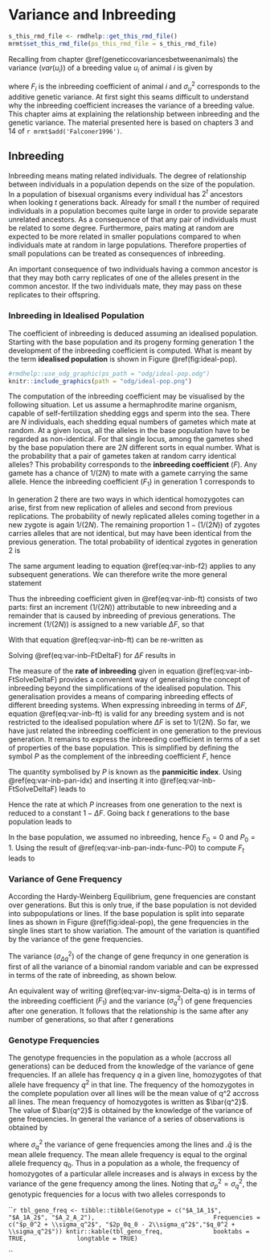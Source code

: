 # Variance and Inbreeding {#variance-inbreeding}
```r
s_this_rmd_file <- rmdhelp::get_this_rmd_file()
mrmt$set_this_rmd_file(ps_this_rmd_file = s_this_rmd_file)
```

Recalling from chapter \@ref(geneticcovariancesbetweenanimals) the variance ($var(u_i)$) of a breeding value $u_i$ of animal $i$ is given by

\begin{equation}
var(u_i) = (1+F_i) \sigma_u^2
(\#eq:defvarui)
\end{equation}

where $F_i$ is the inbreeding coefficient of animal $i$ and $\sigma_u^2$ corresponds to the additive genetic variance. At first sight this seams difficult to understand why the inbreeding coefficient increases the variance of a breeding value. This chapter aims at explaining the relationship between inbreeding and the genetic variance. The material presented here is based on chapters 3 and 14 of `r mrmt$add('Falconer1996')`. 


## Inbreeding {#var-inb-inbreeding}
Inbreeding means mating related individuals. The degree of relationship between individuals in a population depends on the size of the population. In a population of bisexual organisms every individual has $2^t$ ancestors when looking $t$ generations back. Already for small $t$ the number of required individuals in a population becomes quite large in order to provide separate unrelated ancestors. As a consequence of that any pair of individuals must be related to some degree. Furthermore, pairs mating at random are expected to be more related in smaller populations compared to when individuals mate at random in large populations. Therefore properties of small populations can be treated as consequences of inbreeding. 

An important consequence of two individuals having a common ancestor is that they may both carry replicates of one of the alleles present in the common ancestor. If the two individuals mate, they may pass on these replicates to their offspring.


### Inbreeding in Idealised Population {#var-inb-ideal-pop}
The coefficient of inbreeding is deduced assuming an idealised population. Starting with the base population and its progeny forming generation $1$ the development of the inbreeding coefficient is computed. What is meant by the term **idealised population** is shown in Figure \@ref(fig:ideal-pop).

```r
#rmdhelp::use_odg_graphic(ps_path = "odg/ideal-pop.odg")
knitr::include_graphics(path = "odg/ideal-pop.png")
```
 
 
 The computation of the inbreeding coefficient may be visualised by the following situation. Let us assume a hermaphrodite marine organism, capable of self-fertilization shedding eggs and sperm into the sea. There are $N$ individuals, each shedding equal numbers of gametes which mate at random. At a given locus, all the alleles in the base population have to be regarded as non-identical. For that single locus, among the gametes shed by the base population there are $2N$ different sorts in equal number. What is the probability that a pair of gametes taken at random carry identical alleles? This probability corresponds to the **inbreeding coefficient** ($F$). Any gamete has a chance of $1/(2N)$ to mate with a gamete carrying the same allele. Hence the inbreeding coefficient ($F_1$) in generation $1$ corresponds to 
 
\begin{equation}
F_1 = \frac{1}{2N}
(\#eq:var-inb-f1)
\end{equation}
 
 In generation $2$ there are two ways in which identical homozygotes can arise, first from new replication of alleles and second from previous replications. The probability of newly replicated alleles coming together in a new zygote is again $1/(2N)$. The remaining proportion $1-(1/(2N))$ of zygotes carries alleles that are not identical, but may have been identical from the previous generation. The total probability of identical zygotes in generation $2$ is
 
\begin{equation}
F_2 = \frac{1}{2N} + (1-\frac{1}{2N})*F_1
(\#eq:var-inb-f2)
\end{equation}
 
 The same argument leading to equation \@ref(eq:var-inb-f2) applies to any subsequent generations. We can therefore write the more general statement
 
\begin{equation}
F_t = \frac{1}{2N} + (1-\frac{1}{2N})*F_{t-1}
(\#eq:var-inb-ft)
\end{equation}
 
 Thus the inbreeding coefficient given in \@ref(eq:var-inb-ft) consists of two parts: first an increment ($1/(2N)$) attributable to new inbreeding and a remainder that is caused by inbreeding of previous generations. The increment ($1/(2N)$) is assigned to a new variable $\Delta F$, so that
 
\begin{equation}
\Delta F = \frac{1}{2N}
(\#eq:var-inb-DeltaF)
\end{equation}

With that equation \@ref(eq:var-inb-ft) can be re-written as

\begin{equation}
F_t = \Delta F + (1-\Delta F)*F_{t-1}
(\#eq:var-inb-FtDeltaF)
\end{equation}

Solving \@ref(eq:var-inb-FtDeltaF) for $\Delta F$ results in

\begin{equation}
\Delta F = \frac{F_t - F_{t-1}}{1-F_{t-1}}
(\#eq:var-inb-FtSolveDeltaF)
\end{equation}

The measure of the **rate of inbreeding** given in equation \@ref(eq:var-inb-FtSolveDeltaF) provides a convenient way of generalising the concept of inbreeding beyond the simplifications of the idealised population. This generalisation provides a means of comparing inbreeding effects of different breeding systems. When expressing inbreeding in terms of $\Delta F$, equation \@ref(eq:var-inb-ft) is valid for any breeding system and is not restricted to the idealised population where $\Delta F$ is set to $1/(2N)$. 
So far, we have just related the inbreeding coefficient in one generation to the previous generation. It remains to express the inbreeding coefficient in terms of a set of properties of the base population. This is simplified by defining the symbol $P$ as the complement of the inbreeding coefficient $F$, hence 

\begin{equation}
P = 1-F
(\#eq:var-inb-pan-idx)
\end{equation}

The quantity symbolised by $P$ is known as the **panmicitic index**. Using \@ref(eq:var-inb-pan-idx) and inserting it into \@ref(eq:var-inb-FtSolveDeltaF) leads to 

\begin{equation}
\frac{P_t}{P_{t-1}} = 1 - \Delta F
(\#eq:var-inb-pan-incr-ratio)
\end{equation}

Hence the rate at which $P$ increases from one generation to the next is reduced to a constant $1 - \Delta F$. Going back $t$ generations to the base population leads to 

\begin{equation}
P_t = (1 - \Delta F)^t * P_0
(\#eq:var-inb-pan-indx-func-P0)
\end{equation}

In the base population, we assumed no inbreeding, hence $F_0 = 0$ and $P_0=1$. Using the result of \@ref(eq:var-inb-pan-indx-func-P0) to compute $F_t$ leads to 

\begin{equation}
F_t = 1- (1 - \Delta F)^t
(\#eq:var-inb-inb-coef-func-base-pop)
\end{equation}


### Variance of Gene Frequency {#var-inb-var-gene-freq}
According the Hardy-Weinberg Equilibrium, gene frequencies are constant over generations. But this is only true, if the base population is not devided into subpopulations or lines. If the base population is split into separate lines as shown in Figure \@ref(fig:ideal-pop), the gene frequencies in the single lines start to show variation. The amount of the variation is quantified by the variance of the gene frequencies. 

The variance ($\sigma_{\Delta q}^2$) of the change of gene frequncy in one generation is first of all the variance of a binomial random variable and can be expressed in terms of the rate of inbreeding, as shown below.

\begin{equation}
\sigma_{\Delta q}^2 = \frac{p_0q_0}{2N} = p_0q_0 \Delta F
(\#eq:var-inb-sigma-Delta-q)
\end{equation}

An equivalent way of writing \@ref(eq:var-inv-sigma-Delta-q) is in terms of the inbreeding coefficient ($F_1$) and the variance ($\sigma_q^2$) of gene frequencies after one generation. It follows that the relationship is the same after any number of generations, so that after $t$ generations

\begin{equation}
\sigma_{q}^2 = p_0q_0  F_t
(\#eq:var-inv-sigma-Delta-q)
\end{equation}


### Genotype Frequencies {#var-inb-genotype-freq}
The genotype frequencies in the population as a whole (accross all generations) can be deduced from the knowledge of the variance of gene frequencies. If an allele has frequency $q$ in a given line, homozygotes of that allele have frequency $q^2$ in that line. The frequency of the homozygotes in the complete population over all lines will be the mean value of q^2 accross all lines. The mean frequency of homozygotes is written as $\bar{q^2}$. The value of $\bar{q^2}$ is obtained by the knowledge of the variance of gene frequencies. In general the variance of a series of observations is obtained by 

\begin{align}
\sigma_q^2 &= \bar{(q^2)} - \bar{q}^2 \notag \\
\bar{(q^2)} &= \bar{q}^2 + \sigma_q^2 
(\#eq:var-inb-bar-q2)
\end{align}

where  $\sigma_q^2$ the variance of gene frequencies among the lines and .$\bar{q}$ is the mean allele frequency. The mean allele frequency is equal to the orginal allele frequency $q_0$. Thus in a population as a whole, the frequency of homozygotes of a particular allele increases and is always in excess by the variance of the gene frequency among the lines. Noting that $\sigma_p^2 = \sigma_q^2$, the genotypic frequencies for a locus with two alleles corresponds to 

```r
tbl_geno_freq <- tibble::tibble(Genotype = c("$A_1A_1$", "$A_1A_2$", "$A_2_A_2"),
                                Frequencies = c("$p_0^2 + \\sigma_q^2$", "$2p_0q_0 - 2\\sigma_q^2$","$q_0^2 + \\sigma_q^2$"))
kntir::kable(tbl_geno_freq,
             booktabs = TRUE,
             longtable = TRUE)
`

``

